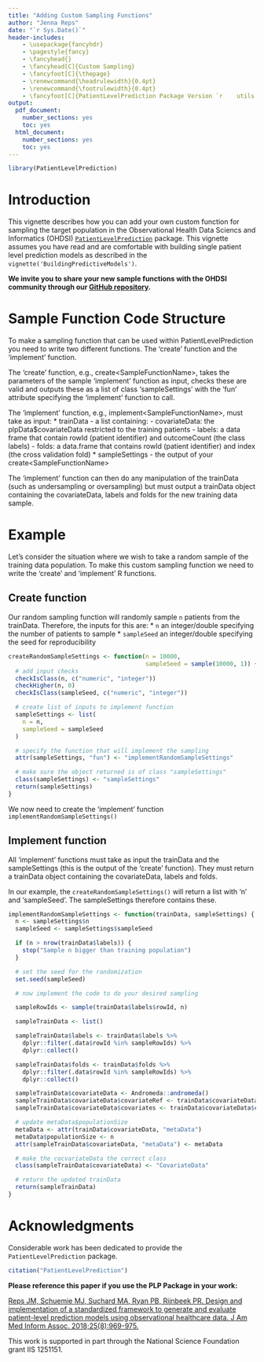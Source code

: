 ```yaml
---
title: "Adding Custom Sampling Functions"
author: "Jenna Reps"
date: "`r Sys.Date()`"
header-includes:
    - \usepackage{fancyhdr}
    - \pagestyle{fancy}
    - \fancyhead{}
    - \fancyhead[C]{Custom Sampling}
    - \fancyfoot[C]{\thepage}
    - \renewcommand{\headrulewidth}{0.4pt}
    - \renewcommand{\footrulewidth}{0.4pt}
    - \fancyfoot[C]{PatientLevelPrediction Package Version `r    utils::packageVersion("PatientLevelPrediction")`}
output:
  pdf_document:
    number_sections: yes
    toc: yes
  html_document:
    number_sections: yes
    toc: yes
---
```


```{=html}
<!--
%\VignetteEngine{knitr::rmarkdown}
%\VignetteIndexEntry{Adding Custom Sampling}
-->
```
```r
library(PatientLevelPrediction)
```

# Introduction

This vignette describes how you can add your own custom function for
sampling the target population in the Observational Health Data Sciencs
and Informatics (OHDSI)
[`PatientLevelPrediction`](http://github.com/OHDSI/PatientLevelPrediction)
package. This vignette assumes you have read and are comfortable with
building single patient level prediction models as described in the
`vignette('BuildingPredictiveModels')`.

**We invite you to share your new sample functions with the OHDSI
community through our [GitHub
repository](http://github.com/OHDSI/PatientLevelPrediction).**

# Sample Function Code Structure

To make a sampling function that can be used within
PatientLevelPrediction you need to write two different functions. The
'create' function and the 'implement' function.

The 'create' function, e.g., create\<SampleFunctionName\>, takes the
parameters of the sample 'implement' function as input, checks these are
valid and outputs these as a list of class 'sampleSettings' with the
'fun' attribute specifying the 'implement' function to call.

The 'implement' function, e.g., implement\<SampleFunctionName\>, must
take as input: \* trainData - a list containing: - covariateData: the
plpData\$covariateData restricted to the training patients - labels: a
data frame that contain rowId (patient identifier) and outcomeCount (the
class labels) - folds: a data.frame that contains rowId (patient
identifier) and index (the cross validation fold) \* sampleSettings -
the output of your create\<SampleFunctionName\>

The 'implement' function can then do any manipulation of the trainData
(such as undersampling or oversampling) but must output a trainData
object containing the covariateData, labels and folds for the new
training data sample.

# Example

Let's consider the situation where we wish to take a random sample of
the training data population. To make this custom sampling function we
need to write the 'create' and 'implement' R functions.

## Create function

Our random sampling function will randomly sample `n` patients from the
trainData. Therefore, the inputs for this are: \* `n` an integer/double
specifying the number of patients to sample \* `sampleSeed` an
integer/double specifying the seed for reproducibility

```r
createRandomSampleSettings <- function(n = 10000,
                                       sampleSeed = sample(10000, 1)) {
  # add input checks
  checkIsClass(n, c("numeric", "integer"))
  checkHigher(n, 0)
  checkIsClass(sampleSeed, c("numeric", "integer"))

  # create list of inputs to implement function
  sampleSettings <- list(
    n = n,
    sampleSeed = sampleSeed
  )

  # specify the function that will implement the sampling
  attr(sampleSettings, "fun") <- "implementRandomSampleSettings"

  # make sure the object returned is of class "sampleSettings"
  class(sampleSettings) <- "sampleSettings"
  return(sampleSettings)
}
```

We now need to create the 'implement' function
`implementRandomSampleSettings()`

## Implement function

All 'implement' functions must take as input the trainData and the
sampleSettings (this is the output of the 'create' function). They must
return a trainData object containing the covariateData, labels and
folds.

In our example, the `createRandomSampleSettings()` will return a list
with 'n' and 'sampleSeed'. The sampleSettings therefore contains these.

```r
implementRandomSampleSettings <- function(trainData, sampleSettings) {
  n <- sampleSettings$n
  sampleSeed <- sampleSettings$sampleSeed

  if (n > nrow(trainData$labels)) {
    stop("Sample n bigger than training population")
  }

  # set the seed for the randomization
  set.seed(sampleSeed)

  # now implement the code to do your desired sampling

  sampleRowIds <- sample(trainData$labels$rowId, n)

  sampleTrainData <- list()

  sampleTrainData$labels <- trainData$labels %>%
    dplyr::filter(.data$rowId %in% sampleRowIds) %>%
    dplyr::collect()

  sampleTrainData$folds <- trainData$folds %>%
    dplyr::filter(.data$rowId %in% sampleRowIds) %>%
    dplyr::collect()

  sampleTrainData$covariateData <- Andromeda::andromeda()
  sampleTrainData$covariateData$covariateRef <- trainData$covariateData$covariateRef
  sampleTrainData$covariateData$covariates <- trainData$covariateData$covariates %>% dplyr::filter(.data$rowId %in% sampleRowIds)

  # update metaData$populationSize
  metaData <- attr(trainData$covariateData, "metaData")
  metaData$populationSize <- n
  attr(sampleTrainData$covariateData, "metaData") <- metaData

  # make the cocvariateData the correct class
  class(sampleTrainData$covariateData) <- "CovariateData"

  # return the updated trainData
  return(sampleTrainData)
}
```

# Acknowledgments

Considerable work has been dedicated to provide the
`PatientLevelPrediction` package.

```r
citation("PatientLevelPrediction")
```

**Please reference this paper if you use the PLP Package in your work:**

[Reps JM, Schuemie MJ, Suchard MA, Ryan PB, Rijnbeek PR. Design and
implementation of a standardized framework to generate and evaluate
patient-level prediction models using observational healthcare data. J
Am Med Inform Assoc.
2018;25(8):969-975.](http://dx.doi.org/10.1093/jamia/ocy032)

This work is supported in part through the National Science Foundation
grant IIS 1251151.
